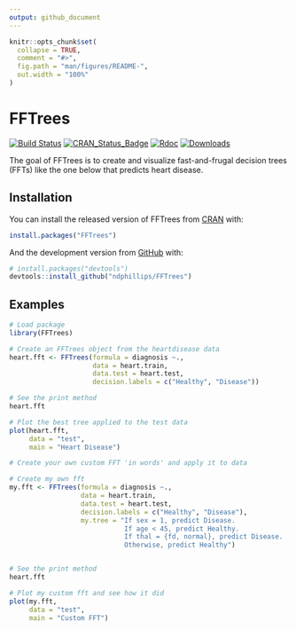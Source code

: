 ```yaml
---
output: github_document
---
```


<!-- README.md is generated from README.Rmd. Please edit that file -->

```r
knitr::opts_chunk$set(
  collapse = TRUE,
  comment = "#>",
  fig.path = "man/figures/README-",
  out.width = "100%"
)
```

# FFTrees

[![Build Status](https://travis-ci.org/ndphillips/FFTrees.svg?branch=master)](https://travis-ci.org/ndphillips/FFTrees)
[![CRAN_Status_Badge](http://www.r-pkg.org/badges/version/FFTrees)](https://CRAN.R-project.org/package=FFTrees)
[![Rdoc](http://www.rdocumentation.org/badges/version/FFTrees)](http://www.rdocumentation.org/packages/FFTrees)
[![Downloads](http://cranlogs.r-pkg.org/badges/FFTrees?color=brightgreen)](http://www.r-pkg.org/pkg/FFTrees)

The goal of FFTrees is to create and visualize fast-and-frugal decision trees (FFTs) like the one below that predicts heart disease.

## Installation

You can install the released version of FFTrees from [CRAN](https://CRAN.R-project.org) with:

``` r
install.packages("FFTrees")
```

And the development version from [GitHub](https://github.com/) with:

``` r
# install.packages("devtools")
devtools::install_github("ndphillips/FFTrees")
```
## Examples

```r
# Load package
library(FFTrees)

# Create an FFTrees object from the heartdisease data
heart.fft <- FFTrees(formula = diagnosis ~., 
                     data = heart.train,
                     data.test = heart.test, 
                     decision.labels = c("Healthy", "Disease"))

# See the print method
heart.fft

# Plot the best tree applied to the test data
plot(heart.fft,
     data = "test",
     main = "Heart Disease")

# Create your own custom FFT 'in words' and apply it to data

# Create my own fft
my.fft <- FFTrees(formula = diagnosis ~., 
                  data = heart.train,
                  data.test = heart.test, 
                  decision.labels = c("Healthy", "Disease"),
                  my.tree = "If sex = 1, predict Disease.
                             If age < 45, predict Healthy.
                             If thal = {fd, normal}, predict Disease. 
                             Otherwise, predict Healthy")


# See the print method
heart.fft

# Plot my custom fft and see how it did
plot(my.fft,
     data = "test",
     main = "Custom FFT")
```
